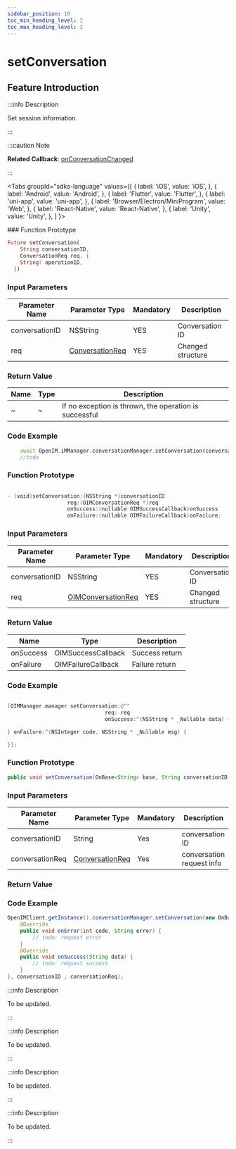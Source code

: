 ```yaml
---
sidebar_position: 10
toc_min_heading_level: 2
toc_max_heading_level: 2
---
```


# setConversation

## Feature Introduction

:::info Description

Set session information.

:::

:::caution Note

**Related Callback**:
[onConversationChanged](callback/onConversationChanged.mdx)

:::

<Tabs
groupId="sdks-language"
values={[
{ label: 'iOS', value: 'iOS', },
{ label: 'Android', value: 'Android', },
{ label: 'Flutter', value: 'Flutter', },
{ label: 'uni-app', value: 'uni-app', },
{ label: 'Browser/Electron/MiniProgram', value: 'Web', },
{ label: 'React-Native', value: 'React-Native', },
{ label: 'Unity', value: 'Unity', },
]
}>

<TabItem value="Flutter">
### Function Prototype

```dart showLineNumbers
Future setConversation(
    String conversationID,
    ConversationReq req, {
    String? operationID,
  })
```

### Input Parameters

| Parameter Name       |  Parameter Type | Mandatory | Description    |
| --------------- | ------------------------------------------------------------------- | -------- | ------------ |
| conversationID | NSString                                                               | YES       | Conversation ID      |
| req            | [ConversationReq](/class/conversation/conversationReq.mdx) | YES       | Changed structure |

### Return Value

| Name       | Type                 | Description  |
| ---- | ---- | -------------------- |
| ~    | ~    | If no exception is thrown, the operation is successful |

### Code Example

```dart showLineNumbers
    await OpenIM.iMManager.conversationManager.setConversation(conversationID, req);
    //todo
```

</TabItem>

<TabItem value="iOS">

### Function Prototype

```swift showLineNumbers

- (void)setConversation:(NSString *)conversationID
                   req:(OIMConversationReq *)req
                   onSuccess:(nullable OIMSuccessCallback)onSuccess
                   onFailure:(nullable OIMFailureCallback)onFailure;

```

### Input Parameters

| Parameter Name       |  Parameter Type | Mandatory | Description    |
| -------------- | ---------------------------------------------------------------------- | -------- | ------------ |
| conversationID | NSString                                                               | YES       | Conversation ID      |
| req            | [OIMConversationReq](/class/conversation/conversationReq.mdx) | YES       | Changed structure |

### Return Value

| Name       | Type                 | Description  |
| --------- | ------------------ | -------- |
| onSuccess | OIMSuccessCallback | Success return |
| onFailure | OIMFailureCallback | Failure return |

### Code Example

```swift showLineNumbers

[OIMManager.manager setConversation:@""
                               req: req
                               onSuccess:^(NSString * _Nullable data) {

} onFailure:^(NSInteger code, NSString * _Nullable msg) {

}];

```

</TabItem>

<TabItem value="Android">

### Function Prototype

```java showLineNumbers
public void setConversation(OnBase<String> base, String conversationID, ConversationReq conversationReq)
```

### Input Parameters

| Parameter Name       |  Parameter Type | Mandatory | Description    |
| --------------  | -------- | -------- | ------- |
| conversationID  | String   | Yes       | conversation ID |
| conversationReq | [ConversationReq](/class/conversation/conversationReq.mdx)   | Yes       | conversation request info    |

### Return Value

### Code Example

```java showLineNumbers
OpenIMClient.getInstance().conversationManager.setConversation(new OnBase<String>() {
    @Override
    public void onError(int code, String error) {
        // todo: request error
    }
    @Override
    public void onSuccess(String data) {
        // todo: request success
    }
}, conversationID , conversationReq);
```


</TabItem>

<TabItem value="Web">

:::info Description

To be updated.

:::

</TabItem>

<TabItem value="uni-app">

:::info Description

To be updated.

:::

</TabItem>
<TabItem value="React-Native">

:::info Description

To be updated.

:::

</TabItem>

<TabItem value="Unity">

:::info Description

To be updated.

:::

</TabItem>

</Tabs>
